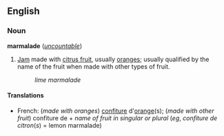 ==English==
===Noun===
'''marmalade''' (''[[uncountable]]'')

#[[Jam]] made with [[citrus fruit]], usually [[orange]]s; usually qualified by the name of the fruit when made with other types of fruit.
#:''lime marmalade''

====Translations====
*French: (''made with oranges'') [[confiture]] d'[[orange#French|orange]](s); (''made with other fruit'') confiture de + ''name of fruit in singular or plural'' (''eg'', ''confiture de citron''(''s'') = lemon marmalade)